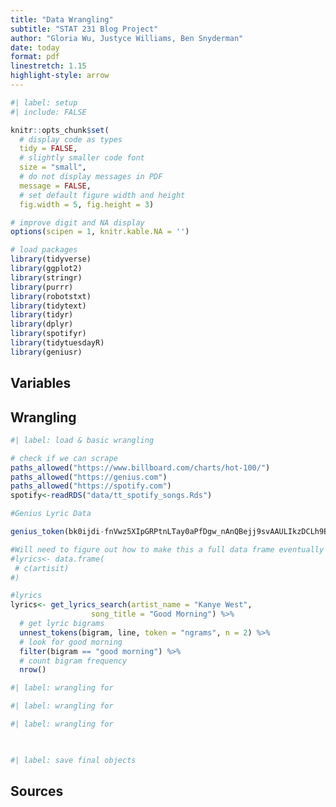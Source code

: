 ```yaml
---
title: "Data Wrangling"
subtitle: "STAT 231 Blog Project"
author: "Gloria Wu, Justyce Williams, Ben Snyderman"
date: today
format: pdf
linestretch: 1.15
highlight-style: arrow
---
```


```r
#| label: setup
#| include: FALSE

knitr::opts_chunk$set(
  # display code as types
  tidy = FALSE, 
  # slightly smaller code font
  size = "small",
  # do not display messages in PDF
  message = FALSE,
  # set default figure width and height
  fig.width = 5, fig.height = 3) 

# improve digit and NA display 
options(scipen = 1, knitr.kable.NA = '')

# load packages
library(tidyverse)
library(ggplot2)
library(stringr)
library(purrr)
library(robotstxt)
library(tidytext)
library(tidyr)
library(dplyr)
library(spotifyr)
library(tidytuesdayR)
library(geniusr)

```

## Variables


## Wrangling

```r
#| label: load & basic wrangling

# check if we can scrape
paths_allowed("https://www.billboard.com/charts/hot-100/")
paths_allowed("https://genius.com")
paths_allowed("https://spotify.com")
spotify<-readRDS("data/tt_spotify_songs.Rds")

```



```r
#Genius Lyric Data

genius_token(bk0ijdi-fnVwz5XIpGRPtnLTay0aPfDgw_nAnQBejj9svAAULIkzDCLh9BzaL3Lw)

#Will need to figure out how to make this a full data frame eventually 
#lyrics<- data.frame(
 # c(artisit)
#)

#lyrics
lyrics<- get_lyrics_search(artist_name = "Kanye West",
                  song_title = "Good Morning") %>% 
  # get lyric bigrams
  unnest_tokens(bigram, line, token = "ngrams", n = 2) %>%
  # look for good morning
  filter(bigram == "good morning") %>% 
  # count bigram frequency
  nrow()


```



```r
#| label: wrangling for 

```



```r
#| label: wrangling for 


```



```r
#| label: wrangling for 

         
```

```r
#| label: save final objects


```

## Sources
